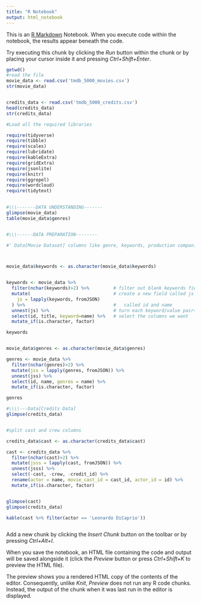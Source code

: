 ```yaml
---
title: "R Notebook"
output: html_notebook
---
```


This is an [R Markdown](http://rmarkdown.rstudio.com) Notebook. When you execute code within the notebook, the results appear beneath the code. 

Try executing this chunk by clicking the *Run* button within the chunk or by placing your cursor inside it and pressing *Ctrl+Shift+Enter*. 

```r
getwd()
#read the file
movie_data <- read.csv('tmdb_5000_movies.csv')
str(movie_data)


credits_data <- read.csv('tmdb_5000_credits.csv')
head(credits_data)
str(credits_data)


```

```r
#Load all the required libraries

require(tidyverse)
require(tibble)
require(scales)
require(lubridate)
require(kableExtra)
require(gridExtra)
require(jsonlite)
require(knitr)
require(ggrepel)
require(wordcloud)
require(tidytext)
    
```

```r

#\\\-------DATA UNDERSTANDING-------
glimpse(movie_data)
table(movie_data$genres)


#\\\------DATA PREPARATION--------

#' Data[Movie Dataset] columns like genre, keywords, production companies etc are in JSON Format



movie_data$keywords <- as.character(movie_data$keywords)


keywords <- movie_data %>%    
  filter(nchar(keywords)>2) %>%         # filter out blank keywords field
  mutate(                               # create a new field called js containing a LIST of keyword and value pairs
    js = lapply(keywords, fromJSON)     
  ) %>%                                 #   called id and name
  unnest(js) %>%                        # turn each keyword/value pairs in the LIST into a row
  select(id, title, keyword=name) %>%   # select the columns we want
  mutate_if(is.character, factor)

keywords


movie_data$genres <- as.character(movie_data$genres)

genres <- movie_data %>%
  filter(nchar(genres)>2) %>%
  mutate(jss = lapply(genres, fromJSON)) %>%
  unnest(jss) %>%
  select(id, name, genres = name) %>%
  mutate_if(is.character, factor)

genres

```

```r

#\\\\---Data[Credits Data]
glimpse(credits_data)


#split cast and crew columns

credits_data$cast <- as.character(credits_data$cast)

cast <- credits_data %>%
  filter(nchar(cast)>2) %>%
  mutate(jsss = lapply(cast, fromJSON)) %>%
  unnest(jsss) %>%
  select(-cast, -crew, -credit_id) %>%
  rename(actor = name, movie_cast_id = cast_id, actor_id = id) %>%
  mutate_if(is.character, factor)


glimpse(cast)
glimpse(credits_data)

kable(cast %>% filter(actor == 'Leonardo DiCaprio'))

```

```r







```

Add a new chunk by clicking the *Insert Chunk* button on the toolbar or by pressing *Ctrl+Alt+I*.

When you save the notebook, an HTML file containing the code and output will be saved alongside it (click the *Preview* button or press *Ctrl+Shift+K* to preview the HTML file).

The preview shows you a rendered HTML copy of the contents of the editor. Consequently, unlike *Knit*, *Preview* does not run any R code chunks. Instead, the output of the chunk when it was last run in the editor is displayed.

